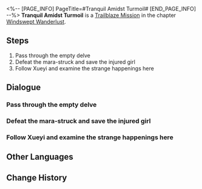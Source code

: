 <%-- [PAGE_INFO]
PageTitle=#Tranquil Amidst Turmoil#
[END_PAGE_INFO] --%>
{{Stub|Dialogue, characters, and location(s)}}
{{Mission Infobox
|id            = 1020901
|title         = 
|image         = Mission Tranquil Amidst Turmoil.png
|type          = Trailblaze
|event_name    = 
|chapter       = Windswept Wanderlust
|requirements  = 
|summary       = <!--official mission summary from Fate's Atlas-->
|characters    = <!--characters that appear in this mission-->
|startLocation = <!--location as it intially appears on the mission screen-->
|world         = <!--i.e. Penacony-->
|area          = <!--i.e. A Child's Dream-->
|prev          = 
|next          = 
|exp           = 
|credits       = 
|stellarJade   = 
|other         = 
}}
'''Tranquil Amidst Turmoil''' is a [[Trailblaze Mission]] in the chapter [[Windswept Wanderlust]].

==Steps==
# Pass through the empty delve
# Defeat the mara-struck and save the injured girl
# Follow Xueyi and examine the strange happenings here

<!--
==Gameplay Notes==

--><!--
==Trial Character==

-->
==Dialogue==
{{Stub Dialogue}}
{{Dialogue Start}}
:{{tx}}
{{Dialogue End}}

===Pass through the empty delve===
{{Mission Description|type=trailblaze|location=<!--to be added-->|update|On the other side, Luocha, Sushang, and you drift along on the starskiff and eventually arrive at an abandoned delve.}}
{{Dialogue Start}}
:{{tx}}
{{Dialogue End}}

===Defeat the mara-struck and save the injured girl===
{{Mission Description|type=trailblaze|location=<!--to be added-->|update|On the other side, Luocha, Sushang, and you drift along on the starskiff and eventually arrive at an abandoned delve.<br />As the three of you look for the exit, you see a girl trapped by the mara-struck and in grave danger.}}
{{Dialogue Start}}
:{{tx}}
{{Dialogue End}}

===Follow Xueyi and examine the strange happenings here===
{{Mission Description|type=trailblaze|location=<!--to be added-->|update|After saving the girl who calls herself a Judge of the Ten-Lords Commission, you learn that strange happenings are currently occurring on Xianzhou.}}
{{Dialogue Start}}
:{{tx}}
{{Dialogue End}}

==Other Languages==
{{Other Languages
|en   = Tranquil Amidst Turmoil
|zhs  = 诸天无安，迷途难返
|zht  = 諸天無安，迷途難返
|ja   = 諸天に平安なし、迷途重ね返る術なし
|ko   = 혼란 속 천하, 그릇된 길
|es   = Tranquilidad en medio de la confusión
|fr   = Le calme au cœur de la tempête
|ru   = Тихая гавань посреди хаоса
|th   = ไร้ทางถดถอย ในยามโกลาหล
|vi   = Lạc Lối Khó Trở Lại
|de   = In turbulenten Zeiten gibt es keinen Weg zurück
|id   = Tidak Ada Jalan Untuk Kembali
|pt   = Serenidade Em Meio à Instabilidade
}}

==Change History==
{{Change History|1.0}}
